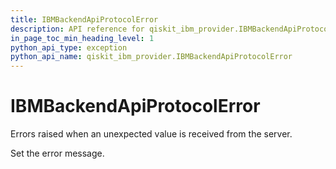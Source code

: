```yaml
---
title: IBMBackendApiProtocolError
description: API reference for qiskit_ibm_provider.IBMBackendApiProtocolError
in_page_toc_min_heading_level: 1
python_api_type: exception
python_api_name: qiskit_ibm_provider.IBMBackendApiProtocolError
---
```


# IBMBackendApiProtocolError

<Class id="qiskit_ibm_provider.IBMBackendApiProtocolError" isDedicatedPage={true} github="https://github.com/Qiskit/qiskit-ibm-provider/tree/stable/0.11/qiskit_ibm_provider/exceptions.py#L84-L87" signature="IBMBackendApiProtocolError(*message)">
  Errors raised when an unexpected value is received from the server.

  Set the error message.
</Class>

